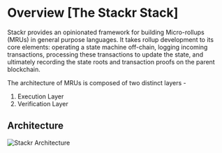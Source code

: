 # Overview [The Stackr Stack]

Stackr provides an opinionated framework for building Micro-rollups (MRUs) in general purpose languages. It takes rollup development to its core elements: operating a state machine off-chain, logging incoming transactions, processing these transactions to update the state, and ultimately recording the state roots and transaction proofs on the parent blockchain.

The architecture of MRUs is composed of two distinct layers -

1. Execution Layer
2. Verification Layer

## Architecture

<img src="/assets/architecture.png" alt="Stackr Architecture" />
